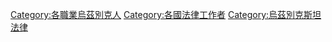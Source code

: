 [[Category:各職業烏茲別克人|Category:各職業烏茲別克人]] 
[[Category:各國法律工作者|Category:各國法律工作者]]
[[Category:烏茲別克斯坦法律|Category:烏茲別克斯坦法律]]